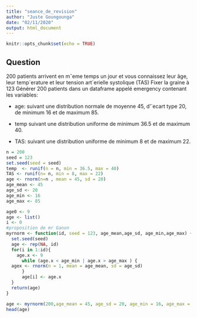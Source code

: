 ```yaml
---
title: "seance_de_revision"
author: "Juste Goungounga"
date: "02/11/2020"
output: html_document
---
```


```r
knitr::opts_chunk$set(echo = TRUE)
```

## Question 

200 patients arrivent en mˆeme temps un jour et vous connaissez leur âge, leur
temp´erature et leur tension art´erielle systolique (TAS)
Fixer la graine à 123
Générer 200 patients dans un dataframe appelé emergency contenant les
variables:

- age: suivant une distribution normale de moyenne 45, d’´ecart type 20, de
minimum 16 et de maximum 85.

- temp suivant une distribution uniforme de minimum 36.5 et de maximum 40.

- TAS: suivant une distribution uniforme de minimum 8 et de maximum 22.

```r
n = 200
seed = 123
set.seed(seed = seed)
temp  <- runif(n = n, min = 36.5, max = 40)
TAS <- runif(n= n, min = 8, max = 22)
age <- rnorm(n=n , mean = 45, sd = 20)
age_mean <- 45
age_sd <- 20
age_min <- 16
age_max <- 85

age0 <- 9
age <- list()
i <- 0
#proposition de mr Ganon
myrnorm <- function(id, seed = 123, age_mean,age_sd, age_min,age_max) {
  set.seed(seed)
  age <- rep(NA, id)
  for(i in 1:id){
    age.x <- 9
      while (age.x < age_min | age.x > age_max ) {
  agex <- rnorm(n = 1, mean = age_mean, sd = age_sd)
      }
      age[i] <- age.x
  }
  return(age)
}

age <- myrnorm(200,age_mean = 45, age_sd = 20, age_min = 16, age_max = 85, seed = 123)
head(age)

```


